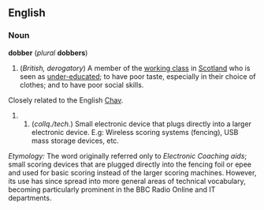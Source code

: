 ==English==
===Noun===
'''dobber''' (''plural'' '''dobbers''')

#(''British, derogatory'') A member of the [[working class]] in [[Scotland]] who is seen as [[under-educated]]; to have poor taste, especially in their choice of clothes; and to have poor social skills.

Closely related to the English [[Chav]].

##(''collq./tech.'') Small electronic device that plugs directly into a larger electronic device. E.g:  Wireless scoring systems (fencing), USB mass storage devices, etc.

''Etymology:'' The word originally referred only to ''Electronic Coaching aids''; small scoring devices that are plugged directly into the fencing foil or epee and used for basic scoring instead of the larger scoring machines.  However, its use has since spread into more general areas of technical vocabulary, becoming particularly prominent in the BBC Radio Online and IT departments.
